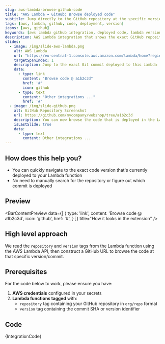 ```yaml
---
slug: aws-lambda-browse-github-code
title: "AWS Lambda → GitHub: Browse deployed code"
subtitle: Jump directly to the GitHub repository at the specific version deployed to Lambda
tags: [aws, lambda, github, code, deployment, version]
icons: [aws, github]
keywords: [aws lambda github integration, deployed code, lambda version, aws github, code deployment tracking]
description: AWS Lambda integration that shows the exact GitHub repository and version deployed to your Lambda function, enabling quick code navigation and debugging.
slides:
  - image: /img/slide-aws-lambda.png
    alt: AWS Lambda
    url: "https://eu-central-1.console.aws.amazon.com/lambda/home?region=eu-central-1#/functions/shop-order-processing?tab=code"
    targetSpanIndex: 1
    description: Jump to the exact Git commit deployed to this Lambda
    data:
      - type: link
        content: "Browse code @ a1b2c3d"
        href: '#'
        icon: github
      - type: text
        content: "Other integrations ..."
        href: '#'
  - image: /img/slide-github.png
    alt: GitHub Repository Screenshot
    url: https://github.com/mycompany/webshop/tree/a1b2c3d
    description: You can now browse the code that is deployed in the Lambda
    isLastSlide: true
    data:
      - type: text
        content: Other integrations ...
---
```



<SlideshowWrapper slides={frontMatter.slides} />

## How does this help you?

* You can quickly navigate to the exact code version that's currently deployed to your Lambda function
* No need to manually search for the repository or figure out which commit is deployed

## Preview

<BarContentPreview data={[
    {
      type: 'link',
      content: 'Browse code @ a1b2c3d',
      icon: 'github',
      href: '#',
    }
  ]} title="How it looks in the extension" />

## High level approach
We read the `repository` and `version` tags from the Lambda function using the AWS Lambda API, then construct a GitHub URL to browse the code at that specific version/commit.

## Prerequisites
For the code below to work, please ensure you have:

1. **AWS credentials** configured in your secrets
2. **Lambda functions tagged** with:
   - `repository` tag containing your GitHub repository in `org/repo` format
   - `version` tag containing the commit SHA or version identifier

## Code
<CodeBlock language="javascript" title="aws-lambda-browse-github-code.integration.example.js">
{IntegrationCode}
</CodeBlock>
